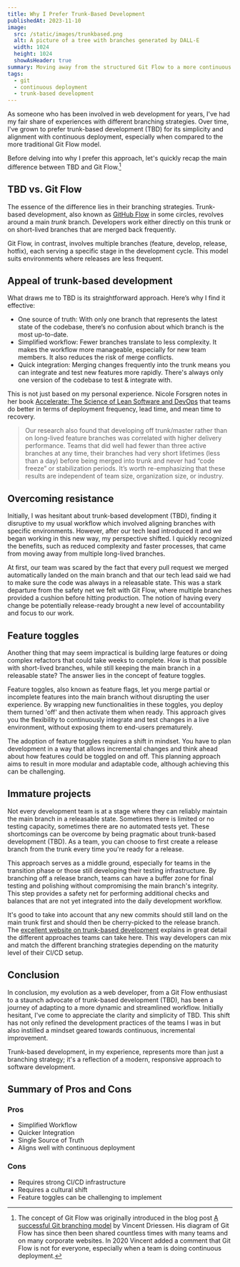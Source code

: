 ```yaml
---
title: Why I Prefer Trunk-Based Development
publishedAt: 2023-11-10
image:
  src: /static/images/trunkbased.png
  alt: A picture of a tree with branches generated by DALL-E
  width: 1024
  height: 1024
  showAsHeader: true
summary: Moving away from the structured Git Flow to a more continuous approach with only one main branch.
tags:
  - git
  - continuous deployment
  - trunk-based development
---
```


As someone who has been involved in web development for years, I've had my fair share of experiences with different branching strategies.
Over time, I've grown to prefer trunk-based development (TBD) for its simplicity and alignment with continuous deployment, especially when compared to the more traditional Git Flow model.

Before delving into why I prefer this approach, let's quickly recap the main difference between TBD and Git Flow.[^1]

## TBD vs. Git Flow

The essence of the difference lies in their branching strategies. Trunk-based development, also known as [GitHub Flow](https://docs.github.com/en/get-started/quickstart/github-flow) in some circles, revolves around a main _trunk_ branch. Developers work either directly on this trunk or on short-lived branches that are merged back frequently.

Git Flow, in contrast, involves multiple branches (feature, develop, release, hotfix), each serving a specific stage in the development cycle. This model suits environments where releases are less frequent.

## Appeal of trunk-based development

What draws me to TBD is its straightforward approach. Here’s why I find it effective:

- One source of truth: With only one branch that represents the latest state of the codebase, there’s no confusion about which branch is the most up-to-date.
- Simplified workflow: Fewer branches translate to less complexity. It makes the workflow more manageable, especially for new team members. It also reduces the risk of merge conflicts.
- Quick integration: Merging changes frequently into the trunk means you can integrate and test new features more rapidly. There's always only one version of the codebase to test & integrate with.

This is not just based on my personal experience. Nicole Forsgren notes in her book [Accelerate: The Science of Lean Software and DevOps](accelerate-reading-notes) that teams do better in terms of deployment frequency, lead time, and mean time to recovery.

> Our research also found that developing off trunk/master rather than on long-lived feature branches was correlated with higher delivery performance. Teams that did well had fewer than three active branches at any time, their branches had very short lifetimes (less than a day) before being merged into trunk and never had “code freeze” or stabilization periods. It’s worth re-emphasizing that these results are independent of team size, organization size, or industry.

## Overcoming resistance

Initially, I was hesitant about trunk-based development (TBD), finding it disruptive to my usual workflow which involved aligning branches with specific environments. However, after our tech lead introduced it and we began working in this new way, my perspective shifted. I quickly recognized the benefits, such as reduced complexity and faster processes, that came from moving away from multiple long-lived branches.

At first, our team was scared by the fact that every pull request we merged automatically landed on the main branch and that our tech lead said we had to make sure the code was always in a releasable state. This was a stark departure from the safety net we felt with Git Flow, where multiple branches provided a cushion before hitting production. The notion of having every change be potentially release-ready brought a new level of accountability and focus to our work.

## Feature toggles

Another thing that may seem impractical is building large features or doing complex refactors that could take weeks to complete. How is that possible with short-lived branches, while still keeping the main branch in a releasable state? The answer lies in the concept of feature toggles.

Feature toggles, also known as feature flags, let you merge partial or incomplete features into the main branch without disrupting the user experience. By wrapping new functionalities in these toggles, you deploy them turned 'off' and then activate them when ready. This approach gives you the flexibility to continuously integrate and test changes in a live environment, without exposing them to end-users prematurely.

The adoption of feature toggles requires a shift in mindset. You have to plan development in a way that allows incremental changes and think ahead about how features could be toggled on and off. This planning approach aims to result in more modular and adaptable code, although achieving this can be challenging.

## Immature projects

Not every development team is at a stage where they can reliably maintain the main branch in a releasable state. Sometimes there is limited or no testing capacity, sometimes there are no automated tests yet. These shortcomings can be overcome by being pragmatic about trunk-based development (TBD). As a team, you can choose to first create a release branch from the trunk every time you're ready for a release.

This approach serves as a middle ground, especially for teams in the transition phase or those still developing their testing infrastructure. By branching off a release branch, teams can have a buffer zone for final testing and polishing without compromising the main branch's integrity. This step provides a safety net for performing additional checks and balances that are not yet integrated into the daily development workflow.

It's good to take into account that any new commits should still land on the main trunk first and should then be cherry-picked to the release branch. The [excellent website on trunk-based development](https://trunkbaseddevelopment.com/) explains in great detail the different approaches teams can take here. This way developers can mix and match the different branching strategies depending on the maturity level of their CI/CD setup.

## Conclusion

In conclusion, my evolution as a web developer, from a Git Flow enthusiast to a staunch advocate of trunk-based development (TBD), has been a journey of adapting to a more dynamic and streamlined workflow. Initially hesitant, I've come to appreciate the clarity and simplicity of TBD. This shift has not only refined the development practices of the teams I was in but also instilled a mindset geared towards continuous, incremental improvement.

Trunk-based development, in my experience, represents more than just a branching strategy; it's a reflection of a modern, responsive approach to software development.

## Summary of Pros and Cons

### Pros

- Simplified Workflow
- Quicker Integration
- Single Source of Truth
- Aligns well with continuous deployment

### Cons

- Requires strong CI/CD infrastructure
- Requires a cultural shift
- Feature toggles can be challenging to implement

[^1]: The concept of Git Flow was originally introduced in the blog post [A successful Git branching model](https://nvie.com/posts/a-successful-git-branching-model/) by Vincent Driessen. His diagram of Git Flow has since then been shared countless times with many teams and on many corporate websites. In 2020 Vincent added a comment that Git Flow is not for everyone, especially when a team is doing continuous deployment.
